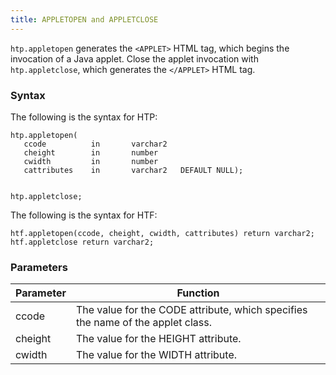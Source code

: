```yaml
---
title: APPLETOPEN and APPLETCLOSE
---
```


`htp.appletopen` generates the `<APPLET>` HTML tag, which begins the invocation of a Java applet. Close the applet invocation with `htp.appletclose`, which generates the `</APPLET>` HTML tag.

### Syntax 


The following is the syntax for HTP:
```
htp.appletopen(
   ccode          in       varchar2
   cheight        in       number
   cwidth         in       number
   cattributes    in       varchar2   DEFAULT NULL);


htp.appletclose;
```

The following is the syntax for HTF:
```
htf.appletopen(ccode, cheight, cwidth, cattributes) return varchar2;
htf.appletclose return varchar2;
```

### Parameters 

| Parameter | Function |
| --------- | -------- |
| ccode | The value for the CODE attribute, which specifies the name of the applet class. | 
| cheight | The value for the HEIGHT attribute. |
| cwidth | The value for the WIDTH attribute. |


